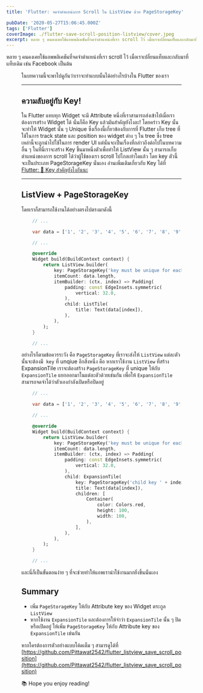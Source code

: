 ```yaml
---
title: 'Flutter: จดจำตำแหน่งการ Scroll ใน ListView ด้วย PageStorageKey'

pubDate: '2020-05-27T15:06:45.000Z'
tags: ['Flutter']
coverImage: ./flutter-save-scroll-position-listview/cover.jpeg
excerpt: หลาย ๆ คนคงเคยใช้แอพพลิเคชันที่จดจำตำแหน่งที่เรา scroll ไว้ เมื่อเราเปลี่ยนแท็บและกลับมาที่แท็บเดิม เช่น Facebook เป็นต้น ในบทความนี้จะพาไปดูกันว่าเราจะทำแบบนั้นได้อย่างไรบ้างใน Flutter ของเรา
---
```




หลาย ๆ คนคงเคยใช้แอพพลิเคชันที่จดจำตำแหน่งที่เรา scroll ไว้ เมื่อเราเปลี่ยนแท็บและกลับมาที่แท็บเดิม เช่น Facebook เป็นต้น

<Figure
  src="https://images.unsplash.com/photo-1584824388178-1defc3484ce3?ixlib=rb-1.2.1&amp;q=80&amp;fm=jpg&amp;crop=entropy&amp;cs=tinysrgb&amp;w=2000&amp;fit=max&amp;ixid=eyJhcHBfaWQiOjExNzczfQ"
  alt=""
/>

ในบทความนี้จะพาไปดูกันว่าเราจะทำแบบนั้นได้อย่างไรบ้างใน Flutter ของเรา

---

## ความลับอยู่กับ Key!

ใน Flutter แทบทุก Widget จะมี Attribute หนึ่งที่เราสามารถส่งเข้าไปเมื่อเราต้องการสร้าง Widget ได้ นั่นก็คือ Key แล้วมันสำคัญยังไงละ! โดยคร่าว Key นั้นจะทำให้ Widget นั้น ๆ Unique ซึ่งเรื่องนี้เกี่ยวข้องกับการที่ Flutter เก็บ tree ที่ใช้ในการ track state และ position ของ widget ต่าง ๆ ใน tree ซึ่ง tree เหล่านี้จะถูกนำไปใช้ในการ render UI แต่นั่นจะเป็นเรื่องที่กล่าวถึงต่อไปในบทความอื่น ๆ ในทีนี่เราจะสร้าง Key ขึ้นมาหนึ่งตัวเพื่อทำให้ ListView นั้น ๆ สามารถเก็บตำแหน่งของการ scroll ได้ว่าผู้ใช้ของเรา scroll ไปไกลเท่าใดแล้ว โดย key ตัวนี้จะเป็นประเภท PageStorageKey นั่นเอง อ่านเพิ่มเติมเกี่ยวกับ Key ได้ที่ [Flutter: 🔑 Key สำคัญยังไงกันนะ](/blog/flutter-key/)

---

## ListView + PageStorageKey

โดยเราก็สามารถใช้งานได้อย่างตรงไปตรงมาดังนี้

```dart
    // ...

    var data = ['1', '2', '3', '4', '5', '6', '7', '8', '9', '10'];

    // ...

    @override
    Widget build(BuildContext context) {
        return ListView.builder(
            key: PageStorageKey('key must be unique for each list view'),
            itemCount: data.length,
            itemBuilder: (ctx, index) => Padding(
            	padding: const EdgeInsets.symmetric(
                	vertical: 32.0,
                ),
                child: ListTile(
            		title: Text(data[index]),
                ),
            ),
        );
    }

    // ...
```

อย่างไรก็ตามข้อควรระวัง คือ `PageStorageKey` ที่เราจะส่งให้ `ListView` แต่ละตัวนั้นจะต้องมี  `key` ที่ unqiue อีกสิ่งหนึ่ง คือ หากเราใช้งาน `ListView` ที่สร้าง ExpansionTile เราจะต้องสร้าง `PageStorageKey` ที่ unique ให้กับ `ExpansionTile` แยกออกมาในแต่ละตัวด้วยเช่นกัน เพื่อให้ `ExpansionTile` สามารถจดจำได้ว่าตัวเองกำลังเปิดหรือปิดอยู่

```dart
    // ...

    var data = ['1', '2', '3', '4', '5', '6', '7', '8', '9', '10'];

    // ...

    @override
    Widget build(BuildContext context) {
        return ListView.builder(
            key: PageStorageKey('key must be unique for each list view'),
            itemCount: data.length,
            itemBuilder: (ctx, index) => Padding(
            	padding: const EdgeInsets.symmetric(
                	vertical: 32.0,
                ),
                child: ExpansionTile(
                	key: PageStorageKey('child key ' + index),
            		title: Text(data[index]),
                    children: [
                    	Container(
                        	color: Colors.red,
                        	height: 100,
                            width: 100,
                        ),
                    ],
                ),
            ),
        );
    }

    // ...
```

และนี่ก็เป็นขั้นตอนง่าย ๆ ที่จะช่วยทำให้แอพเราน่าใช้งานมากยิ่งขึ้นนั่นเอง

## Summary

- เพิ่ม `PageStorageKey` ให้กับ Attribute key ของ Widget ตระกูล `ListView`
- หากใช้งาน `ExpansionTile` และต้องการให้จำว่า `ExpansionTile` นั้น ๆ ปิดหรือเปิดอยู่ ให้เพิ่ม `PageStorageKey` ให้กับ Attribute key ของ `ExpansionTile` เช่นกัน

หากใครต้องการตัวอย่างแบบโค้ดเต็ม ๆ สามารดูได้ที่ [https://github.com/Pittawat2542/flutter_listview_save_scroll_position](https://github.com/Pittawat2542/flutter_listview_save_scroll_position)

<Callout type="tip" title="Thanks for reading">
  📚 Hope you enjoy reading!
</Callout>
